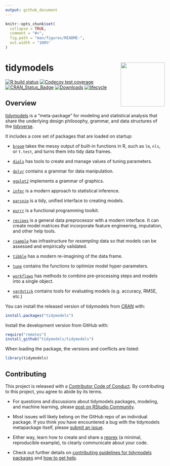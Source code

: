 ```yaml
---
output: github_document
---
```


<!-- README.md is generated from README.Rmd. Please edit that file -->

```r
knitr::opts_chunk$set(
  collapse = TRUE,
  comment = "#>",
  fig.path = "man/figures/README-",
  out.width = "100%"
)
```

# tidymodels <a href='https://tidymodels.tidymodels.org'><img src='tidymodels_hex.png' align="right" height="139" /></a>

<!-- badges: start -->
[![R build status](https://github.com/tidymodels/tidymodels/workflows/R-CMD-check/badge.svg)](https://github.com/tidymodels/tidymodels/actions)
[![Codecov test coverage](https://codecov.io/gh/tidymodels/tidymodels/branch/master/graph/badge.svg)](https://codecov.io/gh/tidymodels/tidymodels?branch=master)
[![CRAN_Status_Badge](https://www.r-pkg.org/badges/version/tidymodels)](https://cran.r-project.org/web/packages/tidymodels)
[![Downloads](https://cranlogs.r-pkg.org/badges/tidymodels)](https://cran.rstudio.com/package=tidymodels)
[![lifecycle](https://img.shields.io/badge/lifecycle-maturing-blue.svg)](https://www.tidyverse.org/lifecycle/#maturing)
<!-- badges: end -->

## Overview

[tidymodels](https://www.tidymodels.org/) is a "meta-package" for modeling and statistical analysis that share the underlying design philosophy, grammar, and data structures of the [tidyverse](https://www.tidyverse.org/).

It includes a core set of packages that are loaded on startup:

* [`broom`](https://broom.tidymodels.org/) takes the messy output of built-in functions in R, such as `lm`, `nls`, or `t.test`, and turns them into tidy data frames.

* [`dials`](https://dials.tidymodels.org) has tools to create and manage values of tuning parameters.

* [`dplyr`](http://dplyr.tidyverse.org) contains a grammar for data manipulation. 

* [`ggplot2`](http://ggplot2.tidyverse.org) implements a grammar of graphics. 

* [`infer`](http://infer.netlify.com/) is a modern approach to statistical inference.

* [`parsnip`](https://parsnip.tidymodels.org) is a tidy, unified interface to creating models. 

* [`purrr`](http://purrr.tidyverse.org) is a functional programming toolkit.

* [`recipes`](https://recipes.tidymodels.org) is a general data preprocessor with a modern interface. It can create model matrices that incorporate feature engineering, imputation, and other help tools.

* [`rsample`](https://rsample.tidymodels.org) has infrastructure for _resampling_ data so that models can be assessed and empirically validated. 

* [`tibble`](http://tibble.tidyverse.org) has a modern re-imagining of the data frame.

* [`tune`](https://tune.tidymodels.org) contains the functions to optimize model hyper-parameters.

* [`workflows`](https://workflows.tidymodels.org) has methods to combine pre-processing steps and models into a single object. 

* [`yardstick`](https://yardstick.tidymodels.org) contains tools for evaluating models (e.g. accuracy, RMSE, etc.)

You can install the released version of tidymodels from [CRAN](https://CRAN.R-project.org) with:

``` r
install.packages("tidymodels")
```

Install the development version from GitHub with:

``` r
require("remotes")
install_github("tidymodels/tidymodels")
```

When loading the package, the versions and conflicts are listed:


```r
library(tidymodels)
```

## Contributing

This project is released with a [Contributor Code of Conduct](https://contributor-covenant.org/version/2/0/CODE_OF_CONDUCT.html). By contributing to this project, you agree to abide by its terms.

- For questions and discussions about tidymodels packages, modeling, and machine learning, please [post on RStudio Community](https://rstd.io/tidymodels-community).

- Most issues will likely belong on the GitHub repo of an individual package. If you think you have encountered a bug with the tidymodels metapackage itself, please [submit an issue](https://github.com/tidymodels/tidymodels/issues).

- Either way, learn how to create and share a [reprex](https://rstd.io/reprex) (a minimal, reproducible example), to clearly communicate about your code.

- Check out further details on [contributing guidelines for tidymodels packages](https://www.tidymodels.org/contribute/) and [how to get help](https://www.tidymodels.org/help/).
